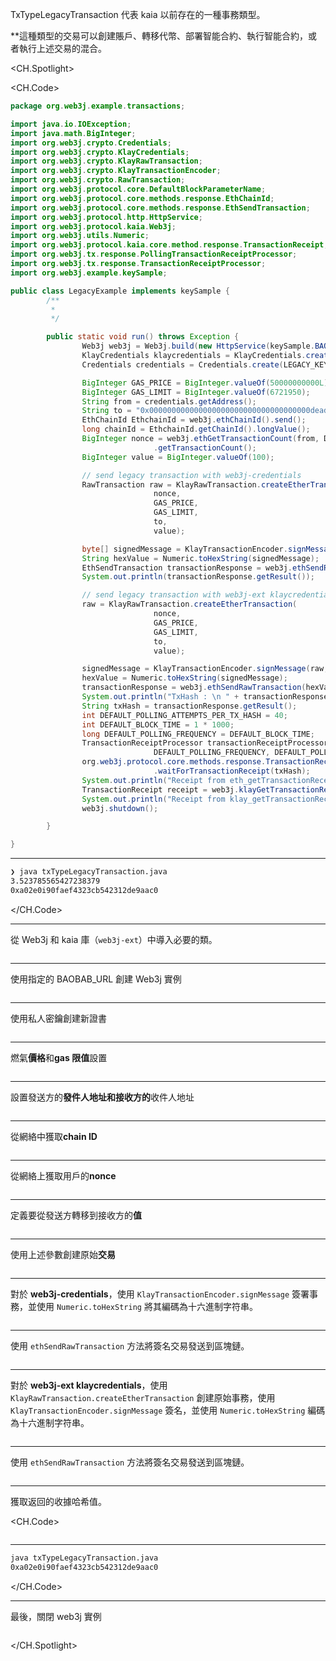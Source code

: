 TxTypeLegacyTransaction 代表 kaia 以前存在的一種事務類型。

\*\*這種類型的交易可以創建賬戶、轉移代幣、部署智能合約、執行智能合約，或者執行上述交易的混合。

<CH.Spotlight>

<CH.Code>

```java txTypeLegacyTransaction.java
package org.web3j.example.transactions;

import java.io.IOException;
import java.math.BigInteger;
import org.web3j.crypto.Credentials;
import org.web3j.crypto.KlayCredentials;
import org.web3j.crypto.KlayRawTransaction;
import org.web3j.crypto.KlayTransactionEncoder;
import org.web3j.crypto.RawTransaction;
import org.web3j.protocol.core.DefaultBlockParameterName;
import org.web3j.protocol.core.methods.response.EthChainId;
import org.web3j.protocol.core.methods.response.EthSendTransaction;
import org.web3j.protocol.http.HttpService;
import org.web3j.protocol.kaia.Web3j;
import org.web3j.utils.Numeric;
import org.web3j.protocol.kaia.core.method.response.TransactionReceipt;
import org.web3j.tx.response.PollingTransactionReceiptProcessor;
import org.web3j.tx.response.TransactionReceiptProcessor;
import org.web3j.example.keySample;

public class LegacyExample implements keySample {
        /**
         *
         */

        public static void run() throws Exception {
                Web3j web3j = Web3j.build(new HttpService(keySample.BAOBAB_URL));
                KlayCredentials klaycredentials = KlayCredentials.create(keySample.LEGACY_KEY_privkey);
                Credentials credentials = Credentials.create(LEGACY_KEY_privkey);

                BigInteger GAS_PRICE = BigInteger.valueOf(50000000000L);
                BigInteger GAS_LIMIT = BigInteger.valueOf(6721950);
                String from = credentials.getAddress();
                String to = "0x000000000000000000000000000000000000dead";
                EthChainId EthchainId = web3j.ethChainId().send();
                long chainId = EthchainId.getChainId().longValue();
                BigInteger nonce = web3j.ethGetTransactionCount(from, DefaultBlockParameterName.LATEST).send()
                                .getTransactionCount();
                BigInteger value = BigInteger.valueOf(100);

                // send legacy transaction with web3j-credentials
                RawTransaction raw = KlayRawTransaction.createEtherTransaction(
                                nonce,
                                GAS_PRICE,
                                GAS_LIMIT,
                                to,
                                value);

                byte[] signedMessage = KlayTransactionEncoder.signMessage(raw, chainId, credentials);
                String hexValue = Numeric.toHexString(signedMessage);
                EthSendTransaction transactionResponse = web3j.ethSendRawTransaction(hexValue).send();
                System.out.println(transactionResponse.getResult());

                // send legacy transaction with web3j-ext klaycredentials
                raw = KlayRawTransaction.createEtherTransaction(
                                nonce,
                                GAS_PRICE,
                                GAS_LIMIT,
                                to,
                                value);

                signedMessage = KlayTransactionEncoder.signMessage(raw, chainId, klaycredentials);
                hexValue = Numeric.toHexString(signedMessage);
                transactionResponse = web3j.ethSendRawTransaction(hexValue).send();
                System.out.println("TxHash : \n " + transactionResponse.getResult());
                String txHash = transactionResponse.getResult();
                int DEFAULT_POLLING_ATTEMPTS_PER_TX_HASH = 40;
                int DEFAULT_BLOCK_TIME = 1 * 1000;
                long DEFAULT_POLLING_FREQUENCY = DEFAULT_BLOCK_TIME;
                TransactionReceiptProcessor transactionReceiptProcessor = new PollingTransactionReceiptProcessor(web3j,
                                DEFAULT_POLLING_FREQUENCY, DEFAULT_POLLING_ATTEMPTS_PER_TX_HASH);
                org.web3j.protocol.core.methods.response.TransactionReceipt ethReceipt = transactionReceiptProcessor
                                .waitForTransactionReceipt(txHash);
                System.out.println("Receipt from eth_getTransactionReceipt : \n" + ethReceipt);
                TransactionReceipt receipt = web3j.klayGetTransactionReceipt(txHash).send().getResult();
                System.out.println("Receipt from klay_getTransactionReceipt : \n" + receipt);
                web3j.shutdown();

        }

}
```

---

```zsh output
❯ java txTypeLegacyTransaction.java
3.523785565427238379
0xa02e0i90faef4323cb542312de9aac0
```

</CH.Code>

---

從 Web3j 和 kaia 庫（`web3j-ext`）中導入必要的類。

```java txTypeLegacyTransaction.java focus=1:20

```

---

使用指定的 BAOBAB_URL 創建 Web3j 實例

```java txTypeLegacyTransaction.java focus=27

```

---

使用私人密鑰創建新證書

```java txTypeLegacyTransaction.java focus=28:29

```

---

燃氣**價格**和**gas 限值**設置

```java txTypeLegacyTransaction.java focus=31:32

```

---

設置發送方的**發件人地址和接收方的**收件人地址

```java txTypeLegacyTransaction.java focus=33,34

```

---

從網絡中獲取**chain ID**

```java txTypeLegacyTransaction.java focus=35:36

```

---

從網絡上獲取用戶的**nonce**

```java txTypeLegacyTransaction.java focus=37:38

```

---

定義要從發送方轉移到接收方的**值**

```java txTypeLegacyTransaction.java focus=39

```

---

使用上述參數創建原始**交易**

```java txTypeLegacyTransaction.java focus=42:47

```

---

對於 **web3j-credentials**，使用 `KlayTransactionEncoder.signMessage` 簽署事務，並使用 `Numeric.toHexString` 將其編碼為十六進制字符串。

```java txTypeLegacyTransaction.java focus=49:50

```

---

使用 `ethSendRawTransaction` 方法將簽名交易發送到區塊鏈。

```java txTypeLegacyTransaction.java focus=51:52

```

---

對於 **web3j-ext klaycredentials**，使用 `KlayRawTransaction.createEtherTransaction` 創建原始事務，使用 `KlayTransactionEncoder.signMessage` 簽名，並使用 `Numeric.toHexString` 編碼為十六進制字符串。

```java txTypeLegacyTransaction.java focus=54:63

```

---

使用 `ethSendRawTransaction` 方法將簽名交易發送到區塊鏈。

```java txTypeLegacyTransaction.java focus=64:66

```

---

獲取返回的收據哈希值。

<CH.Code>

```java txTypeLegacyTransaction.java focus=67:76

```

---

```zsh output
java txTypeLegacyTransaction.java
0xa02e0i90faef4323cb542312de9aac0
```

</CH.Code>

---

最後，關閉 web3j 實例

```java txTypeLegacyTransaction.java focus=77

```

</CH.Spotlight>
